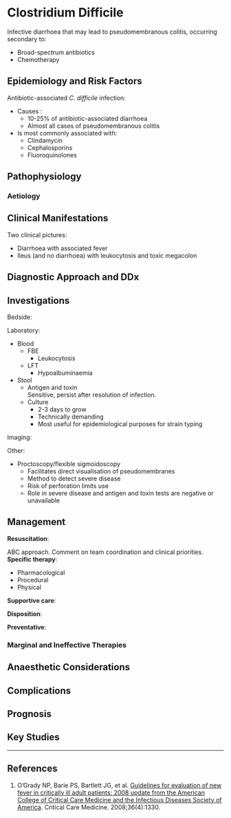 # Clostridium Difficile

Infective diarrhoea that may lead to pseudomembranous colitis, occurring secondary to:

* Broad-spectrum antibiotics
* Chemotherapy

## Epidemiology and Risk Factors

Antibiotic-associated *C. difficile* infection:

* Causes :
	* 10-25% of antibiotic-associated diarrhoea
	* Almost all cases of pseudomembranous colitis
* Is most commonly associated with:
	* Clindamycin
	* Cephalosporins
	* Fluoroquinolones


## Pathophysiology

### Aetiology

## Clinical Manifestations

Two clinical pictures:

* Diarrhoea with associated fever
* Ileus (and no diarrhoea) with leukocytosis and toxic megacolon

## Diagnostic Approach and DDx

## Investigations

Bedside:

Laboratory:

* Blood
	* FBE
		* Leukocytosis
	* LFT
		* Hypoalbuminaemia
* Stool
	* Antigen and toxin\
	Sensitive, persist after resolution of infection.
	* Culture
		* 2-3 days to grow
		* Technically demanding
		* Most useful for epidemiological purposes for strain typing

Imaging:

Other:

* Proctoscopy/flexible sigmoidoscopy
	* Facilitates direct visualisation of pseudomembranes
	* Method to detect severe disease
	* Risk of perforation limits use
	* Role in severe disease and antigen and toxin tests are negative or unavailable

## Management

**Resuscitation**:\

ABC approach. Comment on team coordination and clinical priorities.
**Specific therapy**:

* Pharmacological
* Procedural
* Physical

**Supportive care**:

**Disposition**:

**Preventative**:


### Marginal and Ineffective Therapies

## Anaesthetic Considerations

## Complications

## Prognosis

## Key Studies


---

## References

1. O’Grady NP, Barie PS, Bartlett JG, et al. [Guidelines for evaluation of new fever in critically ill adult patients: 2008 update from the American College of Critical Care Medicine and the Infectious Diseases Society of America](https://journals.lww.com/ccmjournal/Fulltext/2008/04000/Guidelines_for_evaluation_of_new_fever_in.40.aspx). Critical Care Medicine. 2008;36(4):1330.
